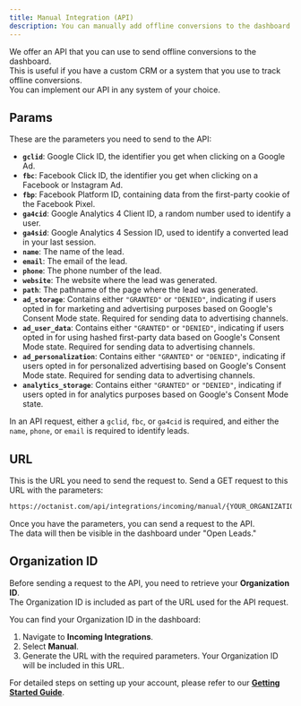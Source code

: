 ```yaml
---
title: Manual Integration (API)
description: You can manually add offline conversions to the dashboard by sending them to our API.
---
```


We offer an API that you can use to send offline conversions to the dashboard.  
This is useful if you have a custom CRM or a system that you use to track offline conversions.  
You can implement our API in any system of your choice.

## Params

These are the parameters you need to send to the API:

- **`gclid`**: Google Click ID, the identifier you get when clicking on a Google Ad.
- **`fbc`**: Facebook Click ID, the identifier you get when clicking on a Facebook or Instagram Ad.
- **`fbp`**: Facebook Platform ID, containing data from the first-party cookie of the Facebook Pixel.
- **`ga4cid`**: Google Analytics 4 Client ID, a random number used to identify a user.
- **`ga4sid`**: Google Analytics 4 Session ID, used to identify a converted lead in your last session.
- **`name`**: The name of the lead.
- **`email`**: The email of the lead.
- **`phone`**: The phone number of the lead.
- **`website`**: The website where the lead was generated.
- **`path`**: The pathname of the page where the lead was generated.
- **`ad_storage`**: Contains either `"GRANTED"` or `"DENIED"`, indicating if users opted in for marketing and advertising purposes based on Google's Consent Mode state. Required for sending data to advertising channels.
- **`ad_user_data`**: Contains either `"GRANTED"` or `"DENIED"`, indicating if users opted in for using hashed first-party data based on Google's Consent Mode state. Required for sending data to advertising channels.
- **`ad_personalization`**: Contains either `"GRANTED"` or `"DENIED"`, indicating if users opted in for personalized advertising based on Google's Consent Mode state. Required for sending data to advertising channels.
- **`analytics_storage`**: Contains either `"GRANTED"` or `"DENIED"`, indicating if users opted in for analytics purposes based on Google's Consent Mode state.

In an API request, either a `gclid`, `fbc`, or `ga4cid` is required, and either the `name`, `phone`, or `email` is required to identify leads.

## URL

This is the URL you need to send the request to. Send a GET request to this URL with the parameters:

```bash
https://octanist.com/api/integrations/incoming/manual/{YOUR_ORGANIZATION_ID}/

```

Once you have the parameters, you can send a request to the API.  
The data will then be visible in the dashboard under "Open Leads."

## Organization ID

Before sending a request to the API, you need to retrieve your **Organization ID**.  
The Organization ID is included as part of the URL used for the API request.

You can find your Organization ID in the dashboard:

1. Navigate to **Incoming Integrations**.
2. Select **Manual**.
3. Generate the URL with the required parameters. Your Organization ID will be included in this URL.

For detailed steps on setting up your account, please refer to our **[Getting Started Guide](https://docs.octanist.com/getting-started/)**.

